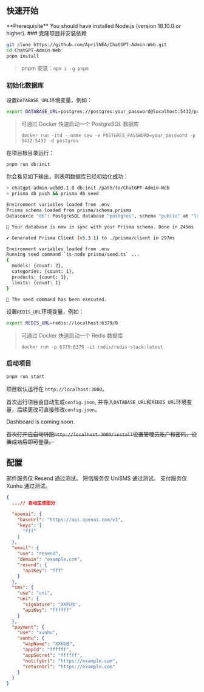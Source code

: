 
## 快速开始
<Callout type="info" emoji="ℹ️">
  **Prerequisite** You should have installed Node.js (version 18.10.0 or
  higher).
</Callout>

<Steps>
  ### 克隆项目并安装依赖

  ```bash
  git clone https://github.com/AprilNEA/ChatGPT-Admin-Web.git
  cd ChatGPT-Admin-Web
  pnpm install
  ```
  > pnpm 安装：`npm i -g pnpm`

  ### 初始化数据库

  设置`DATABASE_URL`环境变量，例如：
  ```bash
  export DATABASE_URL=postgres://postgres:your_password@localhost:5432/postgres
  ```
  > 可通过 Docker 快速启动一个 PostgreSQL 数据库
  >
  > `docker run -itd --name caw -e POSTGRES_PASSWORD=your_password -p 5432:5432 -d postgres`

  在项目根目录运行：

  ```bash
  pnpm run db:init
  ```

  你会看见如下输出，则表明数据库已经初始化成功：

  ```bash
  > chatgpt-admin-web@3.1.0 db:init /path/to/ChatGPT-Admin-Web
  > prisma db push && prisma db seed

  Environment variables loaded from .env
  Prisma schema loaded from prisma/schema.prisma
  Datasource "db": PostgreSQL database "postgres", schema "public" at "localhost:5434"

  🚀 Your database is now in sync with your Prisma schema. Done in 245ms

  ✔ Generated Prisma Client (v5.3.1) to ./prisma/client in 297ms

  Environment variables loaded from .env
  Running seed command `ts-node prisma/seed.ts` ...
  {
    models: {count: 2},
    categories: {count: 1},
    products: {count: 1},
    limits: {count: 1}
  }

  🌱 The seed command has been executed.

  ```

  设置`REDIS_URL`环境变量，例如：
  ```bash
  export REDIS_URL=redis://localhost:6379/0
  ```
  > 可通过 Docker 快速启动一个 Redis 数据库
  >
  > `docker run -p 6379:6379 -it redis/redis-stack:latest`


  ### 启动项目
  ```bash
  pnpm run start
  ```

  项目默认运行在 `http://localhost:3000`。

  首次运行项目会自动生成`config.json`, 并导入`DATABASE_URL`和`REDIS_URL`环境变量，后续更改可直接修改`config.json`。

  <Callout type="warning" emoji="👷‍♀️">
    Dashboard is coming soon.
  </Callout>

  ~~首次打开应自动转跳`http://localhost:3000/install`设置管理员账户和密码，设置成功后即可登录。~~

</Steps>

## 配置

<Callout type="info" emoji="ℹ️">
  邮件服务仅 Resend 通过测试。
  短信服务仅 UniSMS 通过测试。
  支付服务仅 Xunhu 通过测试。
</Callout>

```json
{
  ...// 自动生成部分

  "openai": {
    "baseUrl": "https://api.openai.com/v1",
    "keys": [
      "fff"
    ]
  },
  "email": {
    "use": "resend",
    "domain": "example.com",
    "resend": {
      "apiKey": "fff"
    }
  },
  "sms": {
    "use": "uni",
    "uni": {
      "signature": "XX科技",
      "apiKey": "ffffff"
    }
  },
  "payment": {
    "use": "xunhu",
    "xunhu": {
      "wapName": "XX科技",
      "appId": "ffffff",
      "appSecret": "ffffff",
      "notifyUrl": "https://example.com",
      "returnUrl": "https://example.com"
    }
  }
}
```
